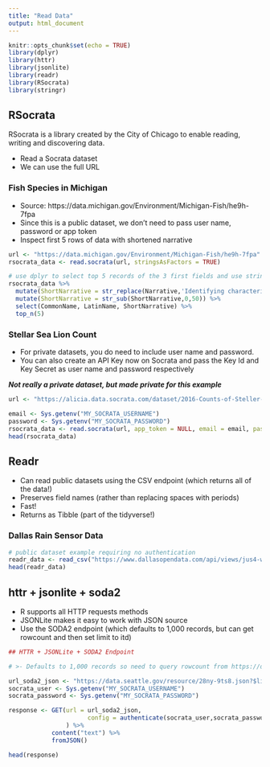```yaml
---
title: "Read Data"
output: html_document
---
```


```r
knitr::opts_chunk$set(echo = TRUE)
library(dplyr)
library(httr)
library(jsonlite)
library(readr)
library(RSocrata)
library(stringr)
```
## RSocrata

RSocrata is a library created by the City of Chicago to enable reading, writing and discovering data.

- Read a Socrata dataset
- We can use the full URL

### Fish Species in Michigan

- Source: https://data.michigan.gov/Environment/Michigan-Fish/he9h-7fpa
- Since this is a public dataset, we don't need to pass user name, password or app token
- Inspect first 5 rows of data with shortened narrative

```r
url <- "https://data.michigan.gov/Environment/Michigan-Fish/he9h-7fpa"
rsocrata_data <- read.socrata(url, stringsAsFactors = TRUE)

# use dplyr to select top 5 records of the 3 first fields and use stringr to shorten Narrative to 50 characters
rsocrata_data %>%
  mutate(ShortNarrative = str_replace(Narrative,'Identifying characteristics: ','')) %>%
  mutate(ShortNarrative = str_sub(ShortNarrative,0,50)) %>%
  select(CommonName, LatinName, ShortNarrative) %>%
  top_n(5)
```

### Stellar Sea Lion Count

- For private datasets, you do need to include user name and password.
- You can also create an API Key now on Socrata and pass the Key Id and Key Secret as user name and password respectively

***Not really a private dataset, but made private for this example***

```r
url <- "https://alicia.data.socrata.com/dataset/2016-Counts-of-Steller-Sea-Lions/td26-kbwz"

email <- Sys.getenv("MY_SOCRATA_USERNAME")
password <- Sys.getenv("MY_SOCRATA_PASSWORD")
rsocrata_data <- read.socrata(url, app_token = NULL, email = email, password = password, stringsAsFactors = TRUE)
head(rsocrata_data)
```

## Readr

- Can read public datasets using the CSV endpoint (which returns all of the data!)
- Preserves field names (rather than replacing spaces with periods)
- Fast!
- Returns as Tibble (part of the tidyverse!)

### Dallas Rain Sensor Data

```r
# public dataset example requiring no authentication
readr_data <- read_csv("https://www.dallasopendata.com/api/views/jus4-wys9/rows.csv?accessType=DOWNLOAD")
head(readr_data)
```


## httr + jsonlite + soda2

- R supports all HTTP requests methods
- JSONLite makes it easy to work with JSON source
- Use the SODA2 endpoint (which defaults to 1,000 records, but can get rowcount and then set limit to itd)

```r
## HTTR + JSONLite + SODA2 Endpoint

# >- Defaults to 1,000 records so need to query rowcount from https://data.seattle.gov/resource/28ny-9ts8.json?$select=count(*) or request reasonably large number of rows https://data.seattle.gov/resource/28ny-9ts8.json?$limit=50000 for full dataset

url_soda2_json <- "https://data.seattle.gov/resource/28ny-9ts8.json?$limit=50000"
socrata_user <- Sys.getenv("MY_SOCRATA_USERNAME")
socrata_password <- Sys.getenv("MY_SOCRATA_PASSWORD")

response <- GET(url = url_soda2_json,
                      config = authenticate(socrata_user,socrata_password, type = "basic")
                ) %>% 
            content("text") %>% 
            fromJSON()

head(response)
```
